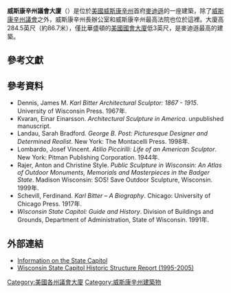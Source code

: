 {{Infobox NRHP
| name =威斯康辛州議會大廈
| nrhp_type =nhl
| image = Wis-capitol.jpg
| image_size = 350px
| caption =
| location= [[美國|美國]][[威斯康辛州|威斯康辛州]]首府[[麥迪遜|麥迪遜]]
| coordinates = {{coord|43|04|29|N|89|23|03|W|display=inline,title}}
| locmapin = 
| area =
| built =1906-1917
| architect= [[George_B._Post|George B. Post]]
| architecture= [[布杂艺术|Beaux-Arts]]
| designated_nrhp_type=January 3, 2001<ref name="nhlsum">{{cite web|url=http://tps.cr.nps.gov/nhl/detail.cfm?ResourceId=1063384856&ResourceType=Building|title=Wisconsin State Capitol|accessdate=2008-06-30|work=National Historic Landmark summary listing|publisher=National Park Service|archive-url=https://web.archive.org/web/20090403222337/http://tps.cr.nps.gov/nhl/detail.cfm?ResourceId=1063384856&ResourceType=Building|archive-date=2009-04-03|dead-url=no}}</ref>
| added = October 15, 1970
| refnum=70000031 <ref name="nris">{{NRISref|2006a}}</ref>
}}

'''威斯康辛州議會大廈'''（{{lang-en|Wisconsin State Capitol}}）是位於[[美國|美國]][[威斯康辛州|威斯康辛州]]首府[[麥迪遜|麥迪遜]]的一座建築，除了[[威斯康辛州議會|威斯康辛州議會]]之外，威斯康辛州長辦公室和威斯康辛州最高法院也位於這裡。大廈高284.5英尺（約86.7米），僅比華盛頓的[[美國國會大廈|美國國會大廈]]低3英尺，是麥迪遜最高的建築。

==參考文獻==
{{reflist|2}}

==參考資料==
* Dennis, James M. ''Karl Bitter Architectural Sculptor: 1867 - 1915''. University of Wisconsin Press. 1967年.
* Kvaran, Einar Einarsson. ''Architectural Sculpture in America''. unpublished manuscript.
* Landau, Sarah Bradford. ''George B. Post: Picturesque Designer and Determined Realist''. New York: The Montacelli Press. 1998年.
* Lombardo, Josef Vincent. ''Atilio Piccirilli: Life of an American Sculptor''. New York: Pitman Publishing Corporation. 1944年.
* Rajer, Anton and Christine Style. ''Public Sculpture in Wisconsin: An Atlas of Outdoor Monuments, Memorials and Masterpieces in the Badger State''. Madison Wisconsin: SOS! Save Outdoor Sculpture, Wisconsin. 1999年.
* Schevill, Ferdinand. ''Karl Bitter – A Biography''. Chicago: University of Chicago Press. 1917年.
*''Wisconsin State Capitol: Guide and History''. Division of Buildings and Grounds, Department of Administration, State of Wisconsin. 1991年.

==外部連結==
{{Commonscat|Wisconsin State Capitol}}
* [https://web.archive.org/web/20131007154526/http://www.wisconsin.gov/state/capfacts/tour_select.html Information on the State Capitol] 
* [http://digital.library.wisc.edu/1711.dl/WI.WICapitol Wisconsin State Capitol Historic Structure Report (1995-2005)] {{Wayback|url=http://digital.library.wisc.edu/1711.dl/WI.WICapitol |date=20081201143303 }}
{{US State Capitols}}
[[Category:美國各州議會大廈|Category:美國各州議會大廈]]
[[Category:威斯康辛州建築物|Category:威斯康辛州建築物]]